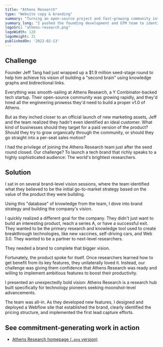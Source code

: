 ```yaml
---
title: "Athens Research"
type: "Website copy & branding"
summary: "Turning an open-source project and fast-growing community into a 'moonshot' brand targeting a razor-sharp ideal customer of high-tech researchers."
summary_long: "I pushed the founding development and GTM team to identify an ideal customer for their open-source project, tie that into their go-to-market (GTM) strategy, and deploy new targeted web copy to generate commitment from individual users and potential enterprise customers."
logoSrc: "athens-research.png"
logoWidth: 128
logoHeight: 31
publishedOn: '2022-02-13'
---
```


## Challenge

Founder Jeff Tang had just wrapped up a $1.9 million seed-stage round to help him achieve his vision of building a
"second brain" using knowledge graphs and bidirectional links.

Everything was smooth-sailing at Athens Research, a Y Combinator-backed tech startup. Their open-source community was
growing rapidly, and they'd hired all the engineering prowess they'd need to build a proper v1.0 of Athens.

But as they inched closer to an official launch of new marketing assets, Jeff and the team realized they hadn't even
identified an ideal customer. What kind of businesses should they target for a paid version of the product? Should they
try to grow organically through the community, or should they go straight into a per-seat sales motion?

I had the privilege of joining the Athens Research team just after the seed round closed. Our challenge? To launch a
tech brand that richly speaks to a highly sophisticated audience: The world's brightest researchers.

## Solution

I sat in on several brand-level vision sessions, where the team identified what they believed to be the initial
go-to-market strategy based on the value of the product they were building.

Using this "database" of knowledge from the team, I dove into brand strategy and building the company's vision.

I quickly realized a different goal for the company. They didn't just want to build an interesting product, reach a
series A, or have a successful exit. They wanted to be the primary research and knowledge tool used to create
breakthrough technologies, like new vaccines, self-driving cars, and Web 3.0. They wanted to be a partner to next-level
researchers.

They needed a brand to complete that bigger vision.

Fortunately, the product spoke for itself. Once researchers learned how to get benefit from its key features, they
unilaterally loved it. Instead, our challenge was giving them confidence that Athens Research was ready and willing to
implement ambitious features to boost their productivity.

I presented an unexpectedly bold vision: Athens Research is a research hub built specifically for technology pioneers
seeking moonshot-level advancements.

The team was all-in. As they developed new features, I designed and deployed a Webflow site that established the brand,
clearly identified the pricing structure, and implemented the first lead capture efforts.

## See commitment-generating work in action

- [Athens Research homepage (`.png` version)](/static/portfolio/athens-research_homepage-full.png)